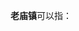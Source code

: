 '''老庙镇'''可以指：
{{PRC admin/disambig|34/12/03/104/000|61/05/28/108/000|61/06/29/103/000}}
{{disambig|cat=三字中国镇名消歧义}}